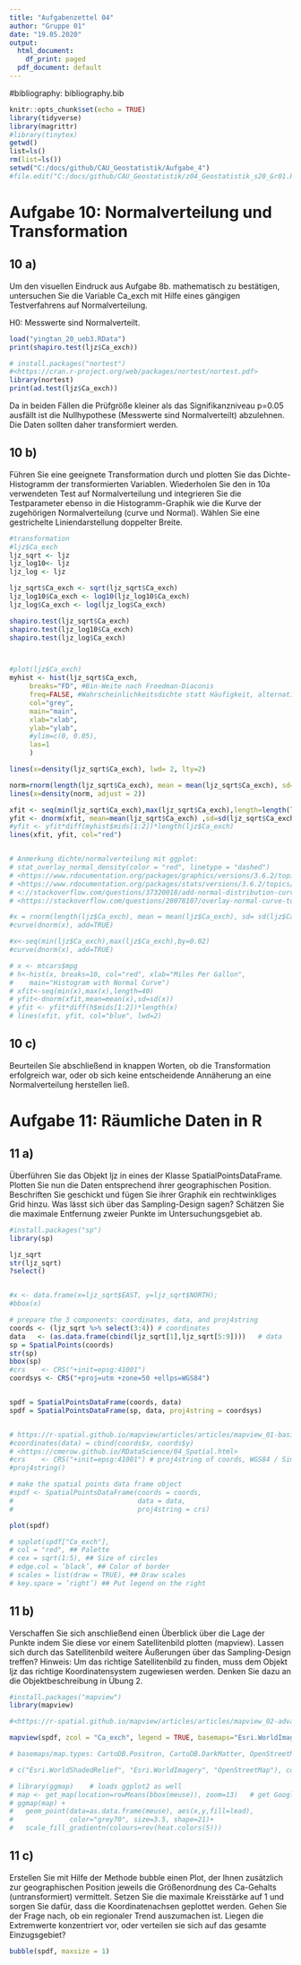 ```yaml
---
title: "Aufgabenzettel 04"
author: "Gruppe 01"
date: "19.05.2020"
output:
  html_document:
    df_print: paged
  pdf_document: default
---
```


#bibliography: bibliography.bib

```r
knitr::opts_chunk$set(echo = TRUE)
library(tidyverse)
library(magrittr)
#library(tinytex)
getwd()
list=ls()
rm(list=ls())
setwd("C:/docs/github/CAU_Geostatistik/Aufgabe_4")
#file.edit("C:/docs/github/CAU_Geostatistik/z04_Geostatistik_s20_Gr01.Rmd")
```

# Aufgabe 10: Normalverteilung und Transformation

## 10 a) 
Um den visuellen Eindruck aus Aufgabe 8b. mathematisch zu bestätigen,
untersuchen Sie die Variable Ca_exch mit Hilfe eines gängigen Testverfahrens auf Normalverteilung.

H0: Messwerte sind Normalverteilt.

```r
load("yingtan_20_ueb3.RData")
print(shapiro.test(ljz$Ca_exch))

# install.packages("nortest")
#<https://cran.r-project.org/web/packages/nortest/nortest.pdf>
library(nortest)
print(ad.test(ljz$Ca_exch))
```

Da in beiden Fällen die Prüfgröße kleiner als das Signifikanzniveau p=0.05 ausfällt ist die Nullhypothese (Messwerte sind Normalverteilt) abzulehnen. Die Daten sollten daher transformiert werden.

## 10 b)

Führen Sie eine geeignete Transformation durch und plotten Sie das Dichte-Histogramm der transformierten Variablen. 
Wiederholen Sie den in 10a verwendeten Test auf Normalverteilung und integrieren Sie die Testparameter ebenso in die Histogramm-Graphik wie die Kurve der zugehörigen
Normalverteilung (curve und Normal).
Wählen Sie eine gestrichelte Liniendarstellung doppelter Breite. 

```r
#transformation
#ljz$Ca_exch
ljz_sqrt <- ljz
ljz_log10<- ljz
ljz_log <- ljz

ljz_sqrt$Ca_exch <- sqrt(ljz_sqrt$Ca_exch)
ljz_log10$Ca_exch <- log10(ljz_log10$Ca_exch)
ljz_log$Ca_exch <- log(ljz_log$Ca_exch)

shapiro.test(ljz_sqrt$Ca_exch)
shapiro.test(ljz_log10$Ca_exch)
shapiro.test(ljz_log$Ca_exch)



#plot(ljz$Ca_exch)
myhist <- hist(ljz_sqrt$Ca_exch, 
     breaks="FD", #Bin-Weite nach Freedman-Diaconis
     freq=FALSE, #Wahrscheinlichkeitsdichte statt Häufigkeit, alternative prob=TRUE
     col="grey",
     main="main", 
     xlab="xlab", 
     ylab="ylab",
     #ylim=c(0, 0.05),
     las=1
     )

lines(x=density(ljz_sqrt$Ca_exch), lwd= 2, lty=2)

norm=rnorm(length(ljz_sqrt$Ca_exch), mean = mean(ljz_sqrt$Ca_exch), sd= sd(ljz_sqrt$Ca_exch))
lines(x=density(norm, adjust = 2))

xfit <- seq(min(ljz_sqrt$Ca_exch),max(ljz_sqrt$Ca_exch),length=length(ljz_sqrt$Ca_exch))
yfit <- dnorm(xfit, mean=mean(ljz_sqrt$Ca_exch) ,sd=sd(ljz_sqrt$Ca_exch))
#yfit <- yfit*diff(myhist$mids[1:2])*length(ljz$Ca_exch)
lines(xfit, yfit, col="red")


# Anmerkung dichte/normalverteilung mit ggplot: 
# stat_overlay_normal_density(color = "red", linetype = "dashed")
# <https://www.rdocumentation.org/packages/graphics/versions/3.6.2/topics/curve>
# <https://www.rdocumentation.org/packages/stats/versions/3.6.2/topics/Normal>
# <://stackoverflow.com/questions/37320018/add-normal-distribution-curve-to-histogram-r>
# <https://stackoverflow.com/questions/20078107/overlay-normal-curve-to-histogram-in-r>

#x = rnorm(length(ljz$Ca_exch), mean = mean(ljz$Ca_exch), sd= sd(ljz$Ca_exch))
#curve(dnorm(x), add=TRUE)

#x<-seq(min(ljz$Ca_exch),max(ljz$Ca_exch),by=0.02)
#curve(dnorm(x), add=TRUE)

# x <- mtcars$mpg
# h<-hist(x, breaks=10, col="red", xlab="Miles Per Gallon",
#    main="Histogram with Normal Curve")
# xfit<-seq(min(x),max(x),length=40)
# yfit<-dnorm(xfit,mean=mean(x),sd=sd(x))
# yfit <- yfit*diff(h$mids[1:2])*length(x)
# lines(xfit, yfit, col="blue", lwd=2)
```


## 10 c)

Beurteilen Sie abschließend in knappen Worten, ob die Transformation erfolgreich war, oder ob sich keine entscheidende Annäherung an eine Normalverteilung herstellen ließ.



# Aufgabe 11: Räumliche Daten in R

## 11 a)

Überführen Sie das Objekt ljz in eines der Klasse SpatialPointsDataFrame.
Plotten Sie nun die Daten entsprechend ihrer geographischen Position. Beschriften Sie geschickt und fügen Sie ihrer Graphik ein rechtwinkliges Grid
hinzu. Was lässt sich über das Sampling-Design sagen? Schätzen Sie die maximale Entfernung zweier Punkte im Untersuchungsgebiet ab. 

```r
#install.packages("sp")
library(sp)

ljz_sqrt
str(ljz_sqrt)
?select()


#x <- data.frame(x=ljz_sqrt$EAST, y=ljz_sqrt$NORTH);
#bbox(x)

# prepare the 3 components: coordinates, data, and proj4string
coords <- (ljz_sqrt %>% select(3:4)) # coordinates 
data   <- (as.data.frame(cbind(ljz_sqrt[1],ljz_sqrt[5:9])))   # data
sp = SpatialPoints(coords)
str(sp)
bbox(sp)
#crs    <- CRS("+init=epsg:41001")
coordsys <- CRS("+proj=utm +zone=50 +ellps=WGS84")


spdf = SpatialPointsDataFrame(coords, data)
spdf = SpatialPointsDataFrame(sp, data, proj4string = coordsys)


# https://r-spatial.github.io/mapview/articles/articles/mapview_01-basics.html 
#coordinates(data) = cbind(coords$x, coords$y)
# <https://cmerow.github.io/RDataScience/04_Spatial.html>
#crs    <- CRS("+init=epsg:41001") # proj4string of coords, WGS84 / Simple Mercator
#proj4string()

# make the spatial points data frame object
#spdf <- SpatialPointsDataFrame(coords = coords,
#                               data = data, 
#                               proj4string = crs)

plot(spdf)

# spplot(spdf["Ca_exch"],
# col = "red", ## Palette
# cex = sqrt(1:5), ## Size of circles
# edge.col = ’black’, ## Color of border
# scales = list(draw = TRUE), ## Draw scales
# key.space = ’right’) ## Put legend on the right
```


## 11 b)

Verschaffen Sie sich anschließend einen Überblick über die Lage der
Punkte indem Sie diese vor einem Satellitenbild plotten (mapview). Lassen
sich durch das Satellitenbild weitere Äußerungen über das Sampling-Design
treffen?
Hinweis: Um das richtige Satellitenbild zu finden, muss dem Objekt ljz das
richtige Koordinatensystem zugewiesen werden. Denken Sie dazu an die
Objektbeschreibung in Übung 2.

```r
#install.packages("mapview")
library(mapview)

#<https://r-spatial.github.io/mapview/articles/articles/mapview_02-advanced.html>

mapview(spdf, zcol = "Ca_exch", legend = TRUE, basemaps="Esri.WorldImagery")

# basemaps/map.types: CartoDB.Positron, CartoDB.DarkMatter, OpenStreetMap, Esri.WorldImagery, OpenTopoMap

# c("Esri.WorldShadedRelief", "Esri.WorldImagery", "OpenStreetMap"), color = #"grey40")

# library(ggmap)    # loads ggplot2 as well
# map <- get_map(location=rowMeans(bbox(meuse)), zoom=13)   # get Google map
# ggmap(map) + 
#   geom_point(data=as.data.frame(meuse), aes(x,y,fill=lead), 
#              color="grey70", size=3.5, shape=21)+
#   scale_fill_gradientn(colours=rev(heat.colors(5)))

```


## 11 c)

Erstellen Sie mit Hilfe der Methode bubble einen Plot, der Ihnen zusätzlich
zur geographischen Position jeweils die Größenordnung des Ca-Gehalts
(untransformiert) vermittelt. Setzen Sie die maximale Kreisstärke auf 1 und
sorgen Sie dafür, dass die Koordinatenachsen geplottet werden. Gehen Sie
der Frage nach, ob ein regionaler Trend auszumachen ist. Liegen die Extremwerte konzentriert vor, oder verteilen sie sich auf das gesamte Einzugsgebiet?

```r

bubble(spdf, maxsize = 1)

```

